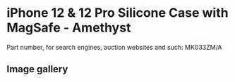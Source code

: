 
# iPhone 12 & 12 Pro Silicone Case with MagSafe - Amethyst

Part number, for search engines, auction websites and such: MK033ZM/A

## Image gallery

<div style={{ width: "768px" }}>
  <GalleryComponent
    images={[
      {
        original: "/everysource/MK033.webp",
        thumbnail: "/everypreview/MK033.webp",
      },
      {
        original: "/everysource/MK033_AV01.webp",
        thumbnail: "/everypreview/MK033_AV01.webp",
      },
      {
        original: "/everysource/MK033_AV02.webp",
        thumbnail: "/everypreview/MK033_AV02.webp",
      },
      {
        original: "/everysource/MK033_AV03.webp",
        thumbnail: "/everypreview/MK033_AV03.webp",
      },
      {
        original: "/everysource/MK033_AV04.webp",
        thumbnail: "/everypreview/MK033_AV04.webp",
      },
      {
        original: "/everysource/MK033_AV05.webp",
        thumbnail: "/everypreview/MK033_AV05.webp",
      },
      {
        original: "/everysource/MK033_AV06.webp",
        thumbnail: "/everypreview/MK033_AV06.webp",
      },
      {
        original: "/everysource/MK033_AV07.webp",
        thumbnail: "/everypreview/MK033_AV07.webp",
      },
      {
        original: "/everysource/MK033_AV08.webp",
        thumbnail: "/everypreview/MK033_AV08.webp",
      },
      {
        original: "/everysource/MK033_AV09.webp",
        thumbnail: "/everypreview/MK033_AV09.webp",
      },
      {
        original: "/everysource/MK033_AV10.webp",
        thumbnail: "/everypreview/MK033_AV10.webp",
      }
    ]}
  />
</div>